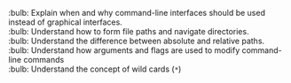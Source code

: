 :bulb: Explain when and why command-line interfaces should be used instead of graphical interfaces.<br>\newline{}
:bulb: Understand how to form file paths and navigate directories.<br>\newline{}
:bulb: Understand the difference between absolute and relative paths.<br>\newline{}
:bulb: Understand how arguments and flags are used to modify command-line commands<br>\newline{}
:bulb: Understand the concept of wild cards (`*`)
